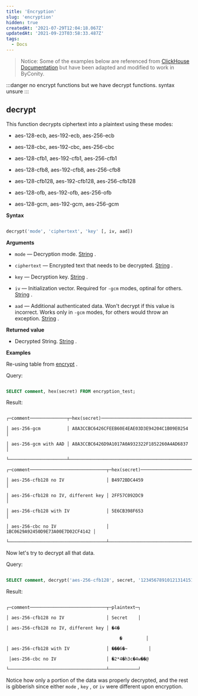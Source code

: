 ```yaml
---
title: 'Encryption'
slug: 'encryption'
hidden: true
createdAt: '2021-07-29T12:04:18.067Z'
updatedAt: '2021-09-23T03:58:33.487Z'
tags:
  - Docs
---
```


> Notice:
> Some of the examples below are referenced from [ClickHouse Documentation](https://clickhouse.com/docs/en/sql-reference/functions/) but have been adapted and modified to work in ByConity.

:::danger
no encrypt functions but we have decrypt functions. syntax unsure
:::

## decrypt

This function decrypts ciphertext into a plaintext using these modes:

- aes-128-ecb, aes-192-ecb, aes-256-ecb

- aes-128-cbc, aes-192-cbc, aes-256-cbc

- aes-128-cfb1, aes-192-cfb1, aes-256-cfb1

- aes-128-cfb8, aes-192-cfb8, aes-256-cfb8

- aes-128-cfb128, aes-192-cfb128, aes-256-cfb128

- aes-128-ofb, aes-192-ofb, aes-256-ofb

- aes-128-gcm, aes-192-gcm, aes-256-gcm

**Syntax**

```sql

decrypt('mode', 'ciphertext', 'key' [, iv, aad])

```

**Arguments**

- `mode` — Decryption mode. [String](https://bytedance.feishu.cn/sql-reference/data-types/string.md#string) .

- `ciphertext` — Encrypted text that needs to be decrypted. [String](https://bytedance.feishu.cn/sql-reference/data-types/string.md#string) .

- `key` — Decryption key. [String](https://bytedance.feishu.cn/sql-reference/data-types/string.md#string) .

- `iv` — Initialization vector. Required for `-gcm` modes, optinal for others. [String](https://bytedance.feishu.cn/sql-reference/data-types/string.md#string) .

- `aad` — Additional authenticated data. Won't decrypt if this value is incorrect. Works only in `-gcm` modes, for others would throw an exception. [String](https://bytedance.feishu.cn/sql-reference/data-types/string.md#string) .

**Returned value**

- Decrypted String. [String](https://bytedance.feishu.cn/sql-reference/data-types/string.md#string) .

**Examples**

Re-using table from [encrypt](https://bytedance.feishu.cn/docs/doccnZ2mgKjAAc5rAc62DusGjq1#encrypt) .

Query:

```sql

SELECT comment, hex(secret) FROM encryption_test;

```

Result:

```plain%20text

┌─comment──────────────┬─hex(secret)──────────────────────────────────┐

│ aes-256-gcm          │ A8A3CCBC6426CFEEB60E4EAE03D3E94204C1B09E0254 │

│ aes-256-gcm with AAD │ A8A3CCBC6426D9A1017A0A932322F1852260A4AD6837 │

└──────────────────────┴──────────────────────────────────────────────┘

┌─comment─────────────────────────────┬─hex(secret)──────────────────────┐

│ aes-256-cfb128 no IV                │ B4972BDC4459                     │

│ aes-256-cfb128 no IV, different key │ 2FF57C092DC9                     │

│ aes-256-cfb128 with IV              │ 5E6CB398F653                     │

│ aes-256-cbc no IV                   │ 1BC0629A92450D9E73A00E7D02CF4142 │

└─────────────────────────────────────┴──────────────────────────────────┘

```

Now let's try to decrypt all that data.

Query:

```sql

SELECT comment, decrypt('aes-256-cfb128', secret, '12345678910121314151617181920212') as plaintext FROM encryption_test

```

Result:

```plain%20text

┌─comment─────────────────────────────┬─plaintext─┐

│ aes-256-cfb128 no IV                │ Secret    │

│ aes-256-cfb128 no IV, different key │ �4�

                                           �         │

│ aes-256-cfb128 with IV              │ ���6�~        │

 │aes-256-cbc no IV                   │ �2*4�h3c�4w��@

└─────────────────────────────────────┴───────────┘

```

Notice how only a portion of the data was properly decrypted, and the rest is gibberish since either `mode` , `key` , or `iv` were different upon encryption.
